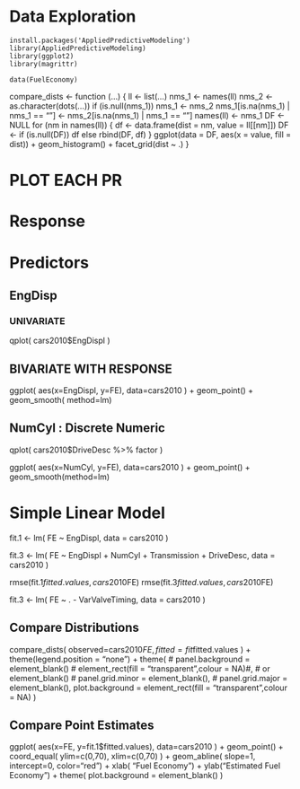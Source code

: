 # Data Exploration

    install.packages('AppliedPredictiveModeling')
    library(AppliedPredictiveModeling)
    library(ggplot2)
    library(magrittr)

    data(FuelEconomy)


compare_dists <- function (...) 
{
    ll <- list(...)
    nms_1 <- names(ll)
    nms_2 <- as.character(dots(...))
    if (is.null(nms_1)) 
        nms_1 <- nms_2
    nms_1[is.na(nms_1) | nms_1 == ""] <- nms_2[is.na(nms_1) | 
        nms_1 == ""]
    names(ll) <- nms_1
    DF <- NULL
    for (nm in names(ll)) {
        df <- data.frame(dist = nm, value = ll[[nm]])
        DF <- if (is.null(DF)) 
            df
        else rbind(DF, df)
    }
    ggplot(data = DF, aes(x = value, fill = dist)) + geom_histogram() + 
        facet_grid(dist ~ .)
}


# PLOT EACH PR

# Response


# Predictors

## EngDisp
### UNIVARIATE
qplot( cars2010$EngDispl )



## BIVARIATE WITH RESPONSE
ggplot( aes(x=EngDispl, y=FE), data=cars2010 ) +
  geom_point() +
  geom_smooth( method=lm)



## NumCyl : Discrete Numeric
qplot( cars2010$DriveDesc %>% factor )


ggplot( aes(x=NumCyl, y=FE), data=cars2010 ) +
  geom_point() +
  geom_smooth(method=lm)


# Simple Linear Model

fit.1 <- lm( FE ~ EngDispl, data = cars2010 )


fit.3 <- lm( FE ~ EngDispl + NumCyl + Transmission + DriveDesc, data = cars2010 )

rmse(fit.1$fitted.values, cars2010$FE)
rmse(fit.3$fitted.values, cars2010$FE)

fit.3 <- lm( FE ~ . - VarValveTiming, data = cars2010 )

## Compare Distributions
compare_dists( observed=cars2010$FE, fitted=fit$fitted.values ) +
  theme(legend.position = "none") +
  theme(
    # panel.background = element_blank() # element_rect(fill = "transparent",colour = NA)#, # or element_blank()
    # panel.grid.minor = element_blank(), 
    # panel.grid.major = element_blank(),
    plot.background  = element_rect(fill = "transparent",colour = NA)
  )


## Compare Point Estimates

ggplot( aes(x=FE, y=fit.1$fitted.values), data=cars2010 ) + geom_point() + 
  coord_equal( ylim=c(0,70), xlim=c(0,70) ) + 
  geom_abline( slope=1, intercept=0, color="red") +
  xlab( "Fuel Economy") + 
  ylab("Estimated Fuel Economy") + 
  theme( plot.background = element_blank() )

